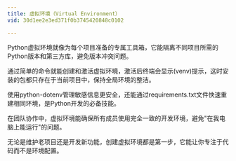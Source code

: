 ```yaml
---
title: 虛拟环境（Virtual Environment）
vid: 30d1ee2e3ed371f0b3745420848c0102

---
```

Python虚拟环境就像为每个项目准备的专属工具箱，它能隔离不同项目所需的Python版本和第三方库，避免版本冲突问题。

通过简单的命令就能创建和激活虚拟环境，激活后终端会显示(venv)提示，这时安装的包都只存在于当前项目中，保持全局环境的整洁。

使用python-dotenv管理敏感信息更安全，还能通过requirements.txt文件快速重建相同环境，是Python开发的必备技能。

在团队协作中，虚拟环境能确保所有成员使用完全一致的开发环境，避免"在我电脑上能运行"的问题。

无论是维护老项目还是开发新功能，创建虚拟环境都是第一步，它能让你专注于代码而不是环境配置。

